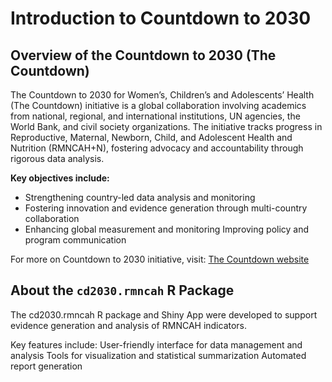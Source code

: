# Introduction to Countdown to 2030

## Overview of the Countdown to 2030 (The Countdown)

The Countdown to 2030 for Women’s, Children’s and Adolescents’ Health (The Countdown) initiative is a global collaboration involving academics from national, regional, and international institutions, UN agencies, the World Bank, and civil society organizations. The initiative tracks progress in Reproductive, Maternal, Newborn, Child, and Adolescent Health and Nutrition (RMNCAH+N), fostering advocacy and accountability through rigorous data analysis.

**Key objectives include:**

-   Strengthening country-led data analysis and monitoring
-   Fostering innovation and evidence generation through multi-country collaboration
-   Enhancing global measurement and monitoring Improving policy and program communication

For more on Countdown to 2030 initiative, visit: [The Countdown website](https://www.countdown2030.org/about)

## About the `cd2030.rmncah` R Package

The cd2030.rmncah R package and Shiny App were developed to support evidence generation and analysis of RMNCAH indicators.

Key features include: User-friendly interface for data management and analysis Tools for visualization and statistical summarization Automated report generation

